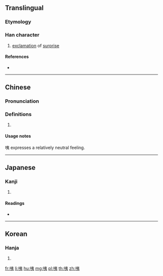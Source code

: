 ==Translingual==

===Etymology===
{{Han etym}}

===Han character===
{{Han char|rn=30|rad=口|as=06|sn=9|four=65032|canj=RKN|ids=⿰口夷}}

# [[exclamation]] of [[surprise]]

====References====
* {{Han ref|kx=0186.080|dkj=03535|dj=0405.300|hdz=10614.010|uh=54A6|ud=21670|bh=AB78|bd=43896}}

----

==Chinese==
{{zh-forms}}

===Pronunciation===
{{zh-pron
|m=yí
|c=ji2,ji4
|h=pfs=
|md=
|mn=
|w=
|mc=y
|oc=y
|cat=
}}

===Definitions===
{{zh-hanzi}}

# {{n-g|Used by itself to express confusion.}}
#: {{zh-x|咦，我 的 鑰匙{shi} 呢？|Huh? Where is my key?}}
#: {{zh-x|咦，他 怎麼 在 這兒{r}？|Uh, why is he here?}}

====Usage notes====
咦 expresses a relatively neutral feeling.


----

==Japanese==

===Kanji===
{{ja-kanji|grade=|rs=口06}}

# {{defn|lang=ja|sort=口06}}

====Readings====
* {{ja-readings|on=[[い]] (i), [[き]] (ki), [[たい]] (tai), [[だい]] (dai)|kun=[[といき]] (toiki)}}

----

==Korean==

===Hanja===
{{ko-hanja|hangeul=[[이]], [[재]]|rv=i, jae|mr=i, chae}}

# {{defn|lang=ko|sort=口06}}

[[fr:咦]]
[[li:咦]]
[[hu:咦]]
[[mg:咦]]
[[pl:咦]]
[[th:咦]]
[[zh:咦]]